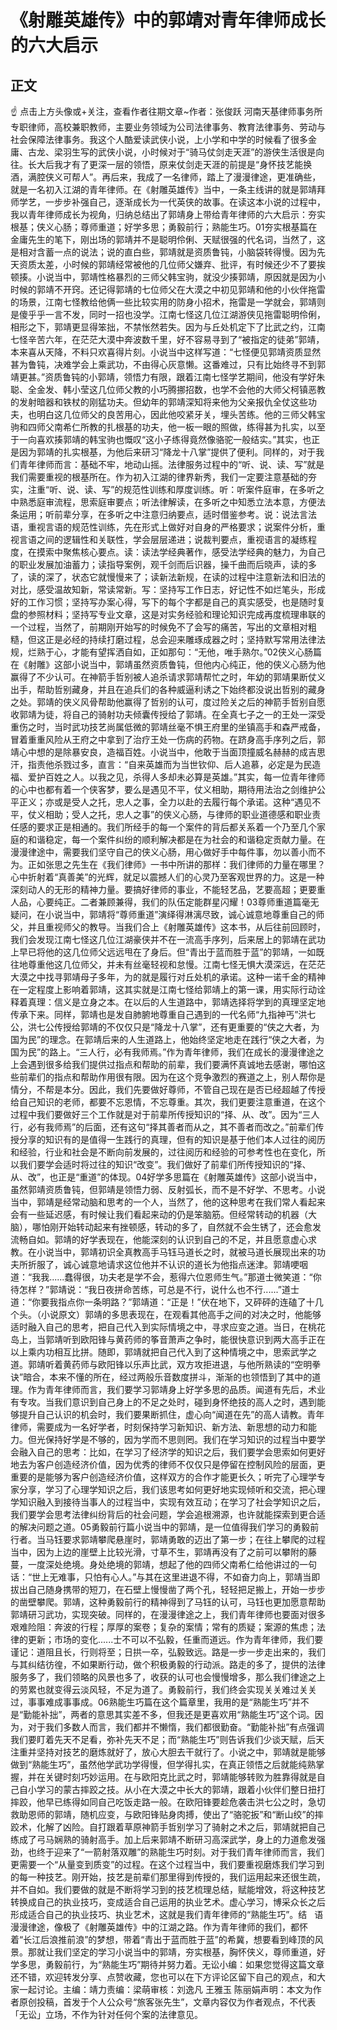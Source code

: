 # 《射雕英雄传》中的郭靖对青年律师成长的六大启示
## 正文
☝ 点击上方头像或+关注，查看作者往期文章~作者：张俊跃 河南天基律师事务所专职律师，高校兼职教师，主要业务领域为公司法律事务、教育法律事务、劳动与社会保障法律事务。我这个人酷爱读武侠小说，上小学和中学的时候看了很多金庸、古龙、梁羽生写的武侠小说，小时候对于“骑马仗剑走天涯”的游侠生活很是向往。长大后我才有了更深一层的领悟，原来仗剑走天涯的前提是“身怀技艺能换酒，满腔侠义可帮人”。再后来，我成了一名律师，踏上了漫漫律途，更准确些，就是一名初入江湖的青年律师。在《射雕英雄传》当中，一条主线讲的就是郭靖拜师学艺，一步步补强自己，逐渐成长为一代英侠的故事。在读这本小说的过程中，我以青年律师成长为视角，归纳总结出了郭靖身上带给青年律师的六大启示：夯实根基；侠义心肠；尊师重道；好学多思；勇毅前行；熟能生巧。01夯实根基篇在金庸先生的笔下，刚出场的郭靖并不是聪明伶俐、天赋很强的代名词，当然了，这是相对含蓄一点的说法；说的直白些，郭靖就是资质鲁钝，小脑袋转得慢。因为先天资质太差，小时候的郭靖经常被他的几位师父嫌弃、批评，有时候还少不了要挨顿揍。小说当中，郭靖性格暴烈的三师父韩宝驹，就没少揍郭靖，原因就是因为小时候的郭靖不开窍。还记得郭靖的七位师父在大漠之中初见郭靖和他的小伙伴拖雷的场景，江南七怪教给他俩一些比较实用的防身小招术，拖雷是一学就会，郭靖则是傻乎乎一言不发，同时一招也没学。江南七怪这几位江湖游侠见拖雷聪明伶俐，相形之下，郭靖更显得笨拙，不禁怅然若失。因为与丘处机定下了比武之约，江南七怪辛苦六年，在茫茫大漠中奔波数千里，好不容易寻到了“被指定的徒弟”郭靖，本来喜从天降，不料只欢喜得片刻。小说当中这样写道：“七怪便见郭靖资质显然甚为鲁钝，决难学会上乘武功，不由得心灰意懒。这番难过，只有比始终寻不到郭靖更甚。”资质鲁钝的小郭靖，领悟力有限，跟着江南七怪学艺期间，他没有学好朱聪、全金发、韩小莹这几位师父教的小巧腾挪招数，也学不会他的大师父柯镇恶教的发射暗器和铁杖的刚猛功夫。但幼年的郭靖深知将来他为父亲报仇全仗这些功夫，也明白这几位师父的良苦用心，因此他咬紧牙关，埋头苦练。他的三师父韩宝驹和四师父南希仁所教的扎根基的功夫，他一板一眼的照做，练得甚为扎实，以至于一向喜欢揍郭靖的韩宝驹也慨叹“这小子练得竟然像骆驼一般结实。”其实，也正是因为郭靖的扎实根基，为他后来研习“降龙十八掌”提供了便利。同样的，对于我们青年律师而言：基础不牢，地动山摇。法律服务过程中的“听、说、读、写”就是我们需要重视的根基所在。作为初入江湖的律界新秀，我们一定要注意基础的夯实，注重“听、说、读、写”的规范性训练和厚度训练。听：听案件庭审，在多听之中熟悉庭审流程，思索庭审要点；听法律解读，在多听之中知悉立法本意，方便法条运用；听前辈分享，在多听之中注意归纳要点，适时借鉴参考。说：说法言法语，重视言语的规范性训练，先在形式上做好对自身的严格要求；说案件分析，重视言语之间的逻辑性和关联性，学会层层递进；说裁判要点，重视语言的凝练程度，在摸索中聚焦核心要点。读：读法学经典著作，感受法学经典的魅力，为自己的职业发展加油蓄力；读指导案例，观千剑而后识器，操千曲而后晓声，读的多了，读的深了，状态它就慢慢来了；读新法新规，在读的过程中注意新法和旧法的对比，感受温故知新，常读常新。写：坚持写工作日志，好记性不如烂笔头，形成好的工作习惯；坚持写办案心得，写下的每个字都是自己的真实感受，也是随时复盘的参照材料；坚持写专业文章，这是对实务经验和理论知识完成再度梳理串联的一个过程，当然了，前期刚开始写的时候免不了会写的痛苦，写出的文章相对粗糙，但这正是必经的持续打磨过程，总会迎来雕琢成器之时；坚持默写常用法律法规，烂熟于心，才能有望挥洒自如，正如那句：“无他，唯手熟尔。”02侠义心肠篇在《射雕》这部小说当中，郭靖虽然资质鲁钝，但他内心纯正，他的侠义心肠为他赢得了不少认可。在神箭手哲别被人追杀请求郭靖帮忙之时，年幼的郭靖果断仗义出手，帮助哲别藏身，并且在追兵们的各种威逼利诱之下始终都没说出哲别的藏身之处。郭靖的侠义风骨帮助他赢得了哲别的认可，度过险关之后的神箭手哲别自愿收郭靖为徒，将自己的骑射功夫倾囊传授给了郭靖。在全真七子之一的王处一深受重伤之时，当时武功技艺尚属低微的郭靖丝毫不惧王府里的坐镇高手和森严戒备，冒着重重风险从王府之中拿到了治疗王处一伤病的药物。在跻身高手序列之后，郭靖心中想的是除暴安良，造福百姓。小说当中，他敢于当面顶撞威名赫赫的成吉思汗，指责他杀戮过多，直言：“自来英雄而为当世钦仰、后人追慕，必定是为民造福、爱护百姓之人。以我之见，杀得人多却未必算是英雄。”其实，每一位青年律师的心中也都有着一个侠客梦，要么是遇见不平，仗义相助，期待用法治之剑维护公平正义；亦或是受人之托，忠人之事，全力以赴的去履行每个承诺。这种“遇见不平，仗义相助；受人之托，忠人之事”的侠义心肠，与律师的职业道德感和职业责任感的要求正是相通的。我们所经手的每一个案件的背后都关系着一个乃至几个家庭的和谐稳定，每一个案件纠纷的顺利解决都是在为社会的和谐稳定贡献力量。在漫漫律途中，需要我们坚守自己的侠义心肠，用心做好手中每件事，勿以善小而不为。正如张思之先生在《我们律师》一书中所讲的那样：我们律师的力量在哪里？心中折射着“真善美”的光辉，就足以震撼人们的心灵乃至客观世界的力。这是一种深刻动人的无形的精神力量。要搞好律师的事业，不能轻艺品，艺要高超；更要重人品，心要纯正。二者兼顾兼得，我们的队伍定能群星闪耀！03尊师重道篇毫无疑问，在小说当中，郭靖将“尊师重道”演绎得淋漓尽致，诚心诚意地尊重自己的师父，并且重视师父的教导。当我们合上《射雕英雄传》这本书，从后往前回顾时，我们会发现江南七怪这几位江湖豪侠并不在一流高手序列，后来居上的郭靖在武功上早已将他的这几位师父远远甩在了身后。但“青出于蓝而胜于蓝”的郭靖，一如既往地尊重他这几位师父，并未有丝毫轻视和怠慢。江南七怪无惧大漠深远，在茫茫大漠之中找寻郭靖母子多年，为的就是履行对丘处机的承诺。这种一诺千金的精神在一定程度上影响着郭靖，这其实就是江南七怪给郭靖上的第一课，用实际行动诠释着真理：信义是立身之本。在以后的人生道路中，郭靖选择将学到的真理坚定地传承下来。同样，郭靖也是发自肺腑地尊重自己遇到的一代名师“九指神丐”洪七公，洪七公传授给郭靖的不仅仅只是“降龙十八掌”，还有更重要的“侠之大者，为国为民”的理念。在郭靖后来的人生道路上，他始终坚定地走在践行“侠之大者，为国为民”的路上。“三人行，必有我师焉。”作为青年律师，我们在成长的漫漫律途之上会遇到很多给我们提供过指点和帮助的前辈，我们要满怀真诚地去感谢，哪怕这些前辈们的指点和帮助作用很有限。因为在这个竞争激烈的赛道之上，别人帮你是情分，不帮是本分。因此，我们先要做好尊师，不管自己现在是否已经超越了传授给自己知识的老师，都要不忘恩情，不忘尊重。其次，我们更要注意重道，在这个过程中我们要做好三个工作就是对于前辈所传授知识的“择、从、改”。因为“三人行，必有我师焉”的后面，还有这句“择其善者而从之，其不善者而改之。”前辈们传授分享的知识有的是值得一生践行的真理，但有的知识是基于他们本人过往的阅历和经验，行业和社会是不断向前发展的，过往阅历和经验的可参考性也在变化，所以我们要学会适时将过往的知识“改变”。我们做好了前辈们所传授知识的“择、从、改”，也正是“重道”的体现。04好学多思篇在《射雕英雄传》这部小说当中，虽然郭靖资质鲁钝，但郭靖是领悟力弱、反射弧长，而不是不好学、不思考。小说当中，郭靖是经常动脑和思考的一个人，当然了，他的这种思考在我们常人看起来会有一些延迟感，有时候让我们看起来动的仍是笨脑筋。但经常转动的机器（大脑），哪怕刚开始转动起来有挫顿感，转动的多了，自然就不会生锈了，还会愈发流畅自如。郭靖的好学表现在，他能深刻的认识到自己的不足，并且愿意虚心求教。在小说当中，郭靖初识全真教高手马钰马道长之时，就被马道长展现出来的功夫所折服了，诚心诚意地请求这位他并不认识的道长为他指点迷津。郭靖哽咽道：“我我......蠢得很，功夫老是学不会，惹得六位恩师生气。”那道士微笑道：“你待怎样？”郭靖说：“我日夜拼命苦练，可总是不行，说什么也不行......”道士道：“你要我指点你一条明路？”郭靖道：“正是！”伏在地下，又砰砰的连磕了十几个头。（小说原文）郭靖的多思表现在，在观看其他高手之间的对决之时，他能够适时融入自己的思考，把自己代入到实际情境之中，寻求应变之道。当日，在桃花岛上，当郭靖听到欧阳锋与黄药师的筝音萧声之争时，能很快意识到两大高手正在以上乘内功相互比拼。随即，郭靖就把自己代入到了这种情境之中，思索武学之道。郭靖听着黄药师与欧阳锋以乐声比武，双方攻拒进退，与他所熟读的“空明拳诀”暗合，本来不懂的所在，经过两般乐音数度拼斗，渐渐的也领悟到了其中的道理。作为青年律师而言，我们要学习郭靖身上好学多思的品质。闻道有先后，术业有专攻。当我们意识到自己身上的不足之处时，碰到身怀绝技的高人之时，遇到能够提升自己认识的机会时，我们要果断抓住，虚心向“闻道在先”的高人请教。青年律师，需要成为一名好学者，时刻保持学习新知识、新方法、新思想的动力和能力。但光保持好学是不够的，因为学而不思则罔。我们在学习知识的过程当中要学会融入自己的思考：比如，在学习了经济学的知识之后，我们要学会思索如何更好地去为客户创造经济价值，因为优秀的律师不仅仅只是停留在控制风险的层面，更重要的是能够为客户创造经济价值，这样双方的合作才能更长久；听完了心理学专家分享，学习了心理学知识之后，我们该思考如何更好地实现倾听和交流，把心理学知识融入到接待当事人的过程当中，实现有效互动；在学习了社会学知识之后，我们要学会思考法律纠纷背后的社会问题，学会追根溯源，也许就能探索到更合适的解决问题之道。05勇毅前行篇小说当中的郭靖，是一位值得我们学习的勇毅前行者。当马钰要求郭靖攀爬悬崖时，郭靖勇敢的迈出了第一步；在往上攀爬的过程当中，因为上边的崖壁上比较光滑，寸草不生，郭靖再没有了之前可以攀附的藤蔓，一度深处绝境。身处绝境的郭靖，想起了他的四师父南希仁给他讲过的一句话：“世上无难事，只怕有心人。”与其在这里进退不得，不如奋力向上，郭靖当即拔出自己随身携带的短刀，在石壁上慢慢凿了两个孔，轻轻把足搬上，开始一步步的凿壁攀爬。郭靖，这种勇毅前行的精神得到了马钰的认可，马钰也更加愿意帮助郭靖研习武功，实现突破。同样的，在漫漫律途之上，我们青年律师也要面对很多艰难险阻：奔波的行程；厚厚的案卷；复杂的案情；常有的质疑；案源的焦虑；法律的更新；市场的变化......士不可以不弘毅，任重而道远。作为青年律师，我们要谨记：道阻且长，行则将至；日拱一卒，弘毅致远。路是一步一步走出来的，我们与其纠结彷徨，不如果断行动，做个积极勇毅的行动派。路走的多了，提供的法律服务多了，我们领略的风景也多了，收获的认可也会慢慢增多，那么我们律途之上的劳累也就变得云淡风轻，不足为道了。勇毅前行，我们终会实现关关难过关关过，事事难成事事成。06熟能生巧篇在这个篇章里，我用的是“熟能生巧”并不是“勤能补拙”，两者的意思其实差不多，但我还是更喜欢用“熟能生巧”这个词。因为，对于我们多数人而言，我们都并不懒惰，我们都很勤奋。“勤能补拙”有点强调我们要盯着先天不足看，弥补先天不足；而“熟能生巧”则告诉我们少谈天赋，后天注重并坚持对技艺的磨炼就好了，放心大胆去干就行了。小说之中，郭靖就是能够做到“熟能生巧”，虽然他学武功学得慢，但学得扎实，在真正领悟之后就能纯熟掌握，并在关键时刻巧妙运用。在与欧阳克比武之时，郭靖能够转败为胜靠得就是自己自小学习的蒙古摔跤之技。从小在大漠之中长大的郭靖，跟着小伙伴们整日扭打摔跤，他早已练得如同自己吃饭走路一般。在欧阳锋要趁危袭击洪七公之时，急切救助恩师的郭靖，随机应变，与欧阳锋贴身肉搏，使出了“骆驼扳”和“断山绞”的摔跤术，化解了凶险。自打跟着草原神箭手哲别学习了骑射之术之后，郭靖就把自己练成了弓马娴熟的骑射高手。加上后来郭靖不断研习高深武学，身上的力道愈发强劲，也终于迎来了“一箭射落双雕”的熟能生巧时刻。对于我们青年律师而言，我们更需要一个“从量变到质变”的过程。在这个过程当中，我们要重视磨炼我们学习到的每一种技艺。刚开始，技艺是前辈们那里得到传授的，我们运用起来还很生疏，并不自如。我们要做的就是不断将学习到的技艺梳理总结，赋能增效，将这种技艺转换成自己的执业技巧，变成适合自己运用的执业艺术。虚心学习，博采众长之后形成适合自己的执业技巧、执业艺术，这就是我们青年律师的“熟能生巧”。结   语漫漫律途，像极了《射雕英雄传》中的江湖之路。作为青年律师的我们，都怀着“长江后浪推前浪”的梦想，带着“青出于蓝而胜于蓝”的希冀，想要看到峰顶的风景。那就让我们坚定的学习小说当中的郭靖，夯实根基，胸怀侠义，尊师重道，好学多思，勇毅前行，为“熟能生巧”期待并努力着。无讼小编：如果您觉得这篇文章还不错，欢迎转发分享、点赞收藏，您也可以在下方评论区留下自己的观点，和大家一起讨论。主编：靖力责编：梁萌审核：刘逸凡 王雅玉 陈丽娟声明：本文为作者原创投稿，首发于个人公众号“旅客张先生”，文章内容仅为作者观点，不代表「无讼」立场，不作为针对任何个案的法律意见。